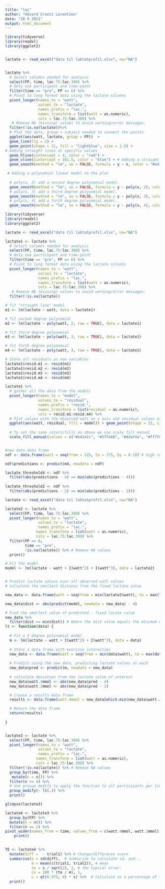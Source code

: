 ```yaml
---
title: "lac"
author: "Håvard Crantz Lorentzen"
date: "28 9 2021"
output: html_document
---
```



```r
library(tidyverse)
library(readxl)
library(ggplot2)


lactate <- read_excel("data til laktatprofil.xlsx", na="NA")


lactate %>%
  # Select columns needed for analysis
  select(FP, time, lac.75:lac.300) %>%
  # Only one participant and time-point
  filter(time == "pre", FP == 6) %>%
  # Pivot to long format data using the lactate columns
  pivot_longer(names_to = "watt", 
               values_to = "lactate", 
               names_prefix = "lac.",
               names_transform = list(watt = as.numeric),
               cols = lac.75:lac.300) %>%
   # Remove NA (missing) values to avoid warning/error messages.
  filter(!is.na(lactate))%>%
  # Plot the data, group = subject needed to connect the points
  ggplot(aes(watt, lactate, group = FP))  + 
  geom_line(lty = 2) +
  geom_point(shape = 21, fill = "lightblue", size = 2.5) +
# Adding straight lines at specific values
  geom_hline(yintercept = 4, color = "red") +
  geom_vline(xintercept = 341.5, color = "blue") + # Adding a straight line from a linear model
  geom_smooth(method = "lm", se = FALSE, formula = y ~ x, color = "#e41a1c") +

 # Adding a polynomial linear model to the plot
  
  # poly(x, 2) add a second degree polynomial model.
  geom_smooth(method = "lm", se = FALSE, formula = y ~ poly(x, 2), color = "#377eb8") +
  # poly(x, 3) add a third degree polynomial model.
  geom_smooth(method = "lm", se = FALSE, formula = y ~ poly(x, 3), color = "#4daf4a") +
  # poly(x, 4) add a forth degree polynomial model.
  geom_smooth(method = "lm", se = FALSE, formula = y ~ poly(x, 4), color = "#ff7f00") 

```


```r
library(tidyverse)
library(readxl)
library(ggplot2)

lactate <- read_excel("data til laktatprofil.xlsx", na="NA")

lactate1 <- lactate %>%
  # Select columns needed for analysis
  select(FP, time, lac.75:lac.300) %>%
  # Only one participant and time-point
  filter(time == "pre", FP == 6) %>%
  # Pivot to long format data using the lactate columns
  pivot_longer(names_to = "watt", 
               values_to = "lactate", 
               names_prefix = "lac.",
               names_transform = list(watt = as.numeric),
               cols = lac.75:lac.300) %>%
   # Remove NA (missing) values to avoid warning/error messages.
  filter(!is.na(lactate))

# fit "straight line" model
m1 <- lm(lactate ~ watt, data = lactate1)

# fit second degree polynomial
m2 <- lm(lactate ~ poly(watt, 2, raw = TRUE), data = lactate1)

# fit third degree polynomial
m3 <- lm(lactate ~ poly(watt, 3, raw = TRUE), data = lactate1)

# fit forth degree polynomial
m4 <- lm(lactate ~ poly(watt, 4, raw = TRUE), data = lactate1)

# Store all residuals as new variables
lactate1$resid.m1 <- resid(m1)
lactate1$resid.m2 <- resid(m2)
lactate1$resid.m3 <- resid(m3)
lactate1$resid.m4 <- resid(m4)

lactate1 %>%
  # gather all the data from the models
  pivot_longer(names_to = "model", 
               values_to = "residual", 
               names_prefix = "resid.", 
               names_transform = list(residual = as.numeric), 
               cols = resid.m1:resid.m4) %>%
  # Plot values with the observed watt on x axis and residual values at the y
  ggplot(aes(watt, residual, fill = model)) + geom_point(shape = 21, size = 3) +
  
  # To set the same colors/fills as above we use scale fill manual
  scale_fill_manual(values = c("#e41a1c", "#377eb8", "#4daf4a", "#ff7f00"))


#new data data frame
ndf <- data.frame(watt = seq(from = 125, to = 275, by = 0.1)) # high resolution, we can find the nearest10:th a watt

ndf$predictions <- predict(m4, newdata = ndf)

lactate_threshold4 <- ndf %>%
  filter(abs(predictions - 4) == min(abs(predictions - 4)))
 
lactate_threshold2 <- ndf %>%
  filter(abs(predictions - 2) == min(abs(predictions - 2)))
```

```r

lactate <- read_excel("data til laktatprofil.xlsx", na="NA")

lactate2 <- lactate %>%
  select(FP, time, lac.75:lac.300) %>%
  pivot_longer(names_to = "watt", 
               values_to = "lactate", 
               names_prefix = "lac.", 
              names_transform = list(watt = as.numeric), 
              cols = lac.75:lac.300) %>%
  filter(FP == 6, 
         time == "pre", 
         !is.na(lactate)) %>% # Remove NA values
  print()

# Fit the model 
model <- lm(lactate ~ watt + I(watt^2) + I(watt^3), data = lactate2)


# Predict lactate values over all observed watt values
# calculate the smallest distance from the fixed lactate value 

new_data <- data.frame(watt = seq(from = min(lactate2$watt), to = max(lactate2$watt), by = 0.1))

new_data$dist <- abs(predict(model, newdata = new_data) - 4)

# Find the smallest value of predicted - fixed lacate value
new_data %>%
  filter(dist == min(dist)) # Where the dist value equals the minimum dist value
lt <- function(data) {
  
  # Fit a 3 degree polynomial model
  m <- lm(lactate ~ watt + I(watt^2) + I(watt^3), data = data)
  
  # Store a data frame with exercise intensities
  new_data <- data.frame(watt = seq(from = min(data$watt), to = max(data$watt), by = 0.01))
  
  # Predict using the new data, predicting lactate values at each 
  new_data$pred <- predict(m, newdata = new_data)
  
  # calculate deviation from the lactate value of interest
  new_data$watt.4mmol <- abs(new_data$pred - 4)
  new_data$watt.2mmol <- abs(new_data$pred - 2)

  # Create a results data frame
  results <- data.frame(watt.4mmol = new_data[which.min(new_data$watt.4mmol),1], watt.2mmol = new_data[which.min(new_data$watt.2mmol),1])

  # Return the data frame
  return(results)
  
}


lactate3 <- lactate %>%
  select(FP, time, lac.75:lac.300) %>%
  pivot_longer(names_to = "watt", 
               values_to = "lactate", 
               names_prefix = "lac.", 
              names_transform = list(watt = as.numeric), 
              cols = lac.75:lac.300) %>%
  filter(!is.na(lactate)) %>% # Remove NA values
  group_by(time, FP) %>%
   mutate(n = n()) %>%
  filter(n >= 4) %>%
  # Use grouup modify to apply the function to all participants per time-point (and group)
  group_modify(~ lt(.)) %>%
  print()

```

```r
glimpse(lactate3)

lactate4 <- lactate3 %>%
  group_by(FP) %>%
  mutate(n = n()) %>%
  filter(n == 2) %>%
pivot_wider(names_from = time, values_from = c(watt.4mmol, watt.2mmol)) %>%
    print()

    
TE <- lactate4 %>%
  mutate(diff =  - trial1) %>% # Change/difference score
  summarise(s = sd(diff),  # Summarize to calculate sd, and... 
            m = mean(c(trial1, trial2)), # mean
            te = s / sqrt(2), 1, # the typical error.
            cv = 100 * (te / m), 1, 
            L = qt(0.975, 4) * s) %>%  # Calculate as a percentage of the mean
  print()
         
```


